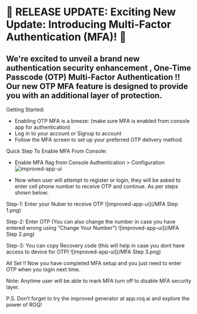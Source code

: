 
# 📢 RELEASE UPDATE:  Exciting New Update: Introducing Multi-Factor Authentication (MFA)! 🚀

## We're excited to unveil a brand new authentication security enhancement ,  One-Time Passcode (OTP) Multi-Factor Authentication !!  Our new OTP MFA feature is designed to provide you with an additional layer of protection.

Getting Started:
- Enabling OTP MFA is a breeze: (make sure MFA is enabled from console app for authentication)
- Log in to your account or Signup to account
- Follow the MFA screen to set up your preferred OTP delivery method.

Quick Step To Enable MFA From Console:
- Enable MFA flag from Console Authentication > Configuration
![improved-app-ui](/Console_MFA_Flag.png)

- Now when user will attempt to register or login, they will be asked to enter cell phone number to receive OTP and continue. As per steps shown below:

Step-1: Enter your Nuber to receive OTP
![improved-app-ui](/MFA Step 1.png)

Step-2: Enter OTP (You can also change the number in case you have entered wrong using "Change Your Number")
![improved-app-ui](/MFA Step 2.png)

Step-3: You can copy Recovery code (this will help in case you dont have access to device for OTP)
![improved-app-ui](/MFA Step 3.png)

All Set !! Now you have completed MFA setup and you just need to enter OTP when you login next time.

Note: Anytime user will be able to mark MFA turn off to disable MFA security layer.  

P.S. Don’t forget to try the improved generator at app.roq.ai and explore the power of ROQ!